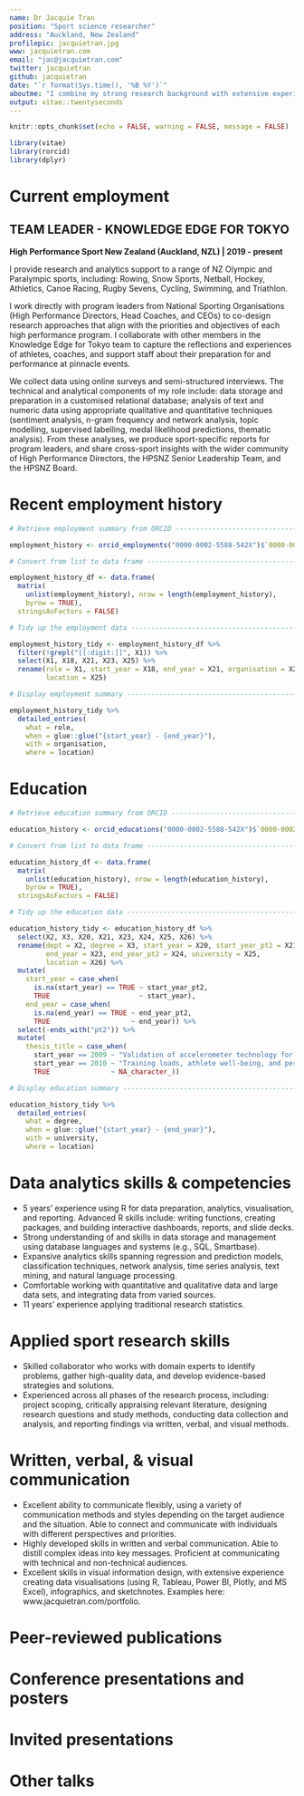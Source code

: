 ```yaml
---
name: Dr Jacquie Tran
position: "Sport science researcher"
address: "Auckland, New Zealand"
profilepic: jacquietran.jpg
www: jacquietran.com
email: "jac@jacquietran.com"
twitter: jacquietran
github: jacquietran
date: "`r format(Sys.time(), '%B %Y')`"
aboutme: "I combine my strong research background with extensive experience providing performance support in the daily training and competition environment. I am passionate about using research methods for applied impact, to address real-world problems faced by high performance athletes, coaches, and support staff.\n\nWith a curious and empathic nature, I am adept at building productive relationships. I promote open and collaborative work practices and healthy candour in my teams. I have multidisciplinary expertise in sports data analytics, wearable technologies in sport, physical preparation and performance, and athlete monitoring."
output: vitae::twentyseconds
---
```


```r

knitr::opts_chunk$set(echo = FALSE, warning = FALSE, message = FALSE)

library(vitae)
library(rorcid)
library(dplyr)

```

# Current employment

## TEAM LEADER - KNOWLEDGE EDGE FOR TOKYO

**High Performance Sport New Zealand (Auckland, NZL) | 2019 - present**

I provide research and analytics support to a range of NZ Olympic and Paralympic sports, including: Rowing, Snow Sports, Netball, Hockey, Athletics, Canoe Racing, Rugby Sevens, Cycling, Swimming, and Triathlon.

I work directly with program leaders from National Sporting Organisations (High Performance Directors, Head Coaches, and CEOs) to co-design research approaches that align with the priorities and objectives of each high performance program. I collaborate with other members in the Knowledge Edge for Tokyo team to capture the reflections and experiences of athletes, coaches, and support staff about their preparation for and performance at pinnacle events.

We collect data using online surveys and semi-structured interviews. The technical and analytical components of my role include: data storage and preparation in a customised relational database; analysis of text and numeric data using appropriate qualitative and quantitative techniques (sentiment analysis, n-gram frequency and network analysis, topic modelling, supervised labelling, medal likelihood predictions, thematic analysis). From these analyses, we produce sport-specific reports for program leaders, and share cross-sport insights with the wider community of High Performance Directors, the HPSNZ Senior Leadership Team, and the HPSNZ Board.

# Recent employment history

```r

# Retrieve employment summary from ORCID ---------------------------------------

employment_history <- orcid_employments("0000-0002-5588-542X")$`0000-0002-5588-542X`$`affiliation-group`$summaries

# Convert from list to data frame ----------------------------------------------

employment_history_df <- data.frame(
  matrix(
    unlist(employment_history), nrow = length(employment_history),
    byrow = TRUE),
  stringsAsFactors = FALSE)

# Tidy up the employment data --------------------------------------------------

employment_history_tidy <- employment_history_df %>%
  filter(!grepl("[[:digit:]]", X1)) %>%
  select(X1, X18, X21, X23, X25) %>%
  rename(role = X1, start_year = X18, end_year = X21, organisation = X23,
         location = X25)

# Display employment summary ---------------------------------------------------

employment_history_tidy %>%
  detailed_entries(
    what = role,
    when = glue::glue("{start_year} - {end_year}"),
    with = organisation,
    where = location)

```

# Education

```r

# Retrieve education summary from ORCID ----------------------------------------

education_history <- orcid_educations("0000-0002-5588-542X")$`0000-0002-5588-542X`$`affiliation-group`$summaries

# Convert from list to data frame ----------------------------------------------

education_history_df <- data.frame(
  matrix(
    unlist(education_history), nrow = length(education_history),
    byrow = TRUE),
  stringsAsFactors = FALSE)

# Tidy up the education data ---------------------------------------------------

education_history_tidy <- education_history_df %>%
  select(X2, X3, X20, X21, X23, X24, X25, X26) %>%
  rename(dept = X2, degree = X3, start_year = X20, start_year_pt2 = X21,
         end_year = X23, end_year_pt2 = X24, university = X25,
         location = X26) %>%
  mutate(
    start_year = case_when(
      is.na(start_year) == TRUE ~ start_year_pt2,
      TRUE                      ~ start_year),
    end_year = case_when(
      is.na(end_year) == TRUE ~ end_year_pt2,
      TRUE                    ~ end_year)) %>%
  select(-ends_with("pt2")) %>%
  mutate(
    thesis_title = case_when(
      start_year == 2009 ~ "Validation of accelerometer technology for measuring impacts",
      start_year == 2010 ~ "Training loads, athlete well-being, and performance in rowing",
      TRUE               ~ NA_character_))

# Display education summary ----------------------------------------------------

education_history_tidy %>%
  detailed_entries(
    what = degree,
    when = glue::glue("{start_year} - {end_year}"),
    with = university,
    where = location)

```

# Data analytics skills & competencies

- 5 years' experience using R for data preparation, analytics, visualisation, and reporting. Advanced R skills include: writing functions, creating packages, and building interactive dashboards, reports, and slide decks.
- Strong understanding of and skills in data storage and management using database languages and systems (e.g., SQL, Smartbase).
- Expansive analytics skills spanning regression and prediction models, classification techniques, network analysis, time series analysis, text mining, and natural language processing.
- Comfortable working with quantitative and qualitative data and large data sets, and integrating data from varied sources.
- 11 years' experience applying traditional research statistics.

# Applied sport research skills

- Skilled collaborator who works with domain experts to identify problems, gather high-quality data, and develop evidence-based strategies and solutions. 
- Experienced across all phases of the research process, including: project scoping, critically appraising relevant literature, designing research questions and study methods, conducting data collection and analysis, and reporting findings via written, verbal, and visual methods.

# Written, verbal, & visual communication

- Excellent ability to communicate flexibly, using a variety of communication methods and styles depending on the target audience and the situation. Able to connect and communicate with individuals with different perspectives and priorities.
- Highly developed skills in written and verbal communication. Able to distill complex ideas into key messages. Proficient at communicating with technical and non-technical audiences.
- Excellent skills in visual information design, with extensive experience creating data visualisations (using R, Tableau, Power BI, Plotly, and MS Excel), infographics, and sketchnotes. Examples here: www.jacquietran.com/portfolio.

# Peer-reviewed publications

# Conference presentations and posters

# Invited presentations

# Other talks
